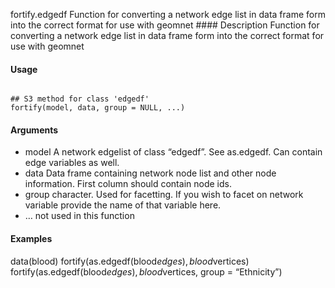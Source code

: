 fortify.edgedf Function for converting a network edge list in data frame form into the correct format for use with geomnet
#### Description
Function for converting a network edge list in data frame form into the correct format for use with geomnet

#### Usage
<pre><code>
## S3 method for class 'edgedf'
fortify(model, data, group = NULL, ...)
</code></pre>

#### Arguments
* model A network edgelist of class "edgedf". See as.edgedf. Can contain edge variables as well.
* data Data frame containing network node list and other node information. First column should contain node ids.
* group character. Used for facetting. If you wish to facet on network variable provide the name of that variable here.
* ... not used in this function

#### Examples
data(blood)
fortify(as.edgedf(blood$edges), blood$vertices)
fortify(as.edgedf(blood$edges), blood$vertices, group = "Ethnicity")
